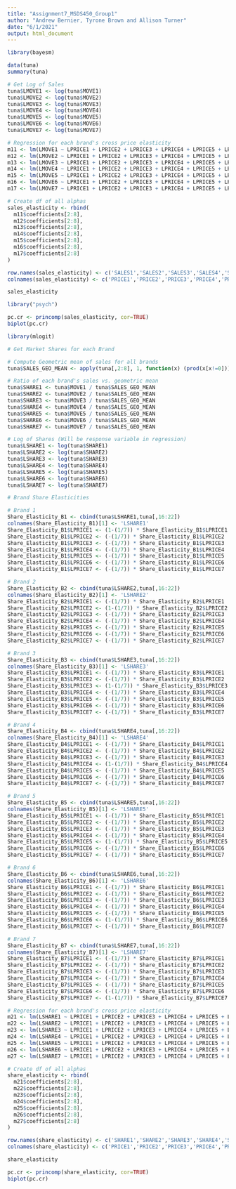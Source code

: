 ```yaml
---
title: "Assignment7_MSDS450_Group1"
author: "Andrew Bernier, Tyrone Brown and Allison Turner"
date: "6/1/2021"
output: html_document
---
```


```r
library(bayesm)
```

```r
data(tuna)
summary(tuna)

# Get Log of Sales
tuna$LMOVE1 <- log(tuna$MOVE1)
tuna$LMOVE2 <- log(tuna$MOVE2)
tuna$LMOVE3 <- log(tuna$MOVE3)
tuna$LMOVE4 <- log(tuna$MOVE4)
tuna$LMOVE5 <- log(tuna$MOVE5)
tuna$LMOVE6 <- log(tuna$MOVE6)
tuna$LMOVE7 <- log(tuna$MOVE7)

```

``` r

# Regression for each brand's cross price elasticity
m11 <- lm(LMOVE1 ~ LPRICE1 + LPRICE2 + LPRICE3 + LPRICE4 + LPRICE5 + LPRICE6 + LPRICE7, data = tuna)
m12 <- lm(LMOVE2 ~ LPRICE1 + LPRICE2 + LPRICE3 + LPRICE4 + LPRICE5 + LPRICE6 + LPRICE7, data = tuna)
m13 <- lm(LMOVE3 ~ LPRICE1 + LPRICE2 + LPRICE3 + LPRICE4 + LPRICE5 + LPRICE6 + LPRICE7, data = tuna)
m14 <- lm(LMOVE4 ~ LPRICE1 + LPRICE2 + LPRICE3 + LPRICE4 + LPRICE5 + LPRICE6 + LPRICE7, data = tuna)
m15 <- lm(LMOVE5 ~ LPRICE1 + LPRICE2 + LPRICE3 + LPRICE4 + LPRICE5 + LPRICE6 + LPRICE7, data = tuna)
m16 <- lm(LMOVE6 ~ LPRICE1 + LPRICE2 + LPRICE3 + LPRICE4 + LPRICE5 + LPRICE6 + LPRICE7, data = tuna)
m17 <- lm(LMOVE7 ~ LPRICE1 + LPRICE2 + LPRICE3 + LPRICE4 + LPRICE5 + LPRICE6 + LPRICE7, data = tuna)

# Create df of all alphas
sales_elasticity <- rbind(
  m11$coefficients[2:8], 
  m12$coefficients[2:8], 
  m13$coefficients[2:8], 
  m14$coefficients[2:8], 
  m15$coefficients[2:8], 
  m16$coefficients[2:8], 
  m17$coefficients[2:8]
)

row.names(sales_elasticity) <- c('SALES1','SALES2','SALES3','SALES4','SALES5','SALES6','SALES7')
colnames(sales_elasticity) <- c('PRICE1','PRICE2','PRICE3','PRICE4','PRICE5','PRICE6','PRICE7')

sales_elasticity
```

```r
library("psych")

pc.cr <- princomp(sales_elasticity, cor=TRUE)
biplot(pc.cr)
```

```r
library(mlogit)

# Get Market Shares for each Brand

# Compute Geometric mean of sales for all brands
tuna$SALES_GEO_MEAN <- apply(tuna[,2:8], 1, function(x) (prod(x[x!=0]))^(1/sum(x!=0)))

# Ratio of each brand's sales vs. geometric mean
tuna$SHARE1 <- tuna$MOVE1 / tuna$SALES_GEO_MEAN
tuna$SHARE2 <- tuna$MOVE2 / tuna$SALES_GEO_MEAN
tuna$SHARE3 <- tuna$MOVE3 / tuna$SALES_GEO_MEAN
tuna$SHARE4 <- tuna$MOVE4 / tuna$SALES_GEO_MEAN
tuna$SHARE5 <- tuna$MOVE5 / tuna$SALES_GEO_MEAN
tuna$SHARE6 <- tuna$MOVE6 / tuna$SALES_GEO_MEAN
tuna$SHARE7 <- tuna$MOVE7 / tuna$SALES_GEO_MEAN

# Log of Shares (Will be response variable in regression)
tuna$LSHARE1 <- log(tuna$SHARE1)
tuna$LSHARE2 <- log(tuna$SHARE2)
tuna$LSHARE3 <- log(tuna$SHARE3)
tuna$LSHARE4 <- log(tuna$SHARE4)
tuna$LSHARE5 <- log(tuna$SHARE5)
tuna$LSHARE6 <- log(tuna$SHARE6)
tuna$LSHARE7 <- log(tuna$SHARE7)

# Brand Share Elasticities

# Brand 1
Share_Elasticity_B1 <- cbind(tuna$LSHARE1,tuna[,16:22])
colnames(Share_Elasticity_B1)[1] <- 'LSHARE1'
Share_Elasticity_B1$LPRICE1 <- (1-(1/7)) * Share_Elasticity_B1$LPRICE1
Share_Elasticity_B1$LPRICE2 <- (-(1/7)) * Share_Elasticity_B1$LPRICE2
Share_Elasticity_B1$LPRICE3 <- (-(1/7)) * Share_Elasticity_B1$LPRICE3
Share_Elasticity_B1$LPRICE4 <- (-(1/7)) * Share_Elasticity_B1$LPRICE4
Share_Elasticity_B1$LPRICE5 <- (-(1/7)) * Share_Elasticity_B1$LPRICE5
Share_Elasticity_B1$LPRICE6 <- (-(1/7)) * Share_Elasticity_B1$LPRICE6
Share_Elasticity_B1$LPRICE7 <- (-(1/7)) * Share_Elasticity_B1$LPRICE7

# Brand 2
Share_Elasticity_B2 <- cbind(tuna$LSHARE2,tuna[,16:22])
colnames(Share_Elasticity_B2)[1] <- 'LSHARE2'
Share_Elasticity_B2$LPRICE1 <- (-(1/7)) * Share_Elasticity_B2$LPRICE1
Share_Elasticity_B2$LPRICE2 <- (1-(1/7)) * Share_Elasticity_B2$LPRICE2
Share_Elasticity_B2$LPRICE3 <- (-(1/7)) * Share_Elasticity_B2$LPRICE3
Share_Elasticity_B2$LPRICE4 <- (-(1/7)) * Share_Elasticity_B2$LPRICE4
Share_Elasticity_B2$LPRICE5 <- (-(1/7)) * Share_Elasticity_B2$LPRICE5
Share_Elasticity_B2$LPRICE6 <- (-(1/7)) * Share_Elasticity_B2$LPRICE6
Share_Elasticity_B2$LPRICE7 <- (-(1/7)) * Share_Elasticity_B2$LPRICE7

# Brand 3
Share_Elasticity_B3 <- cbind(tuna$LSHARE3,tuna[,16:22])
colnames(Share_Elasticity_B3)[1] <- 'LSHARE3'
Share_Elasticity_B3$LPRICE1 <- (-(1/7)) * Share_Elasticity_B3$LPRICE1
Share_Elasticity_B3$LPRICE2 <- (-(1/7)) * Share_Elasticity_B3$LPRICE2
Share_Elasticity_B3$LPRICE3 <- (1-(1/7)) * Share_Elasticity_B3$LPRICE3
Share_Elasticity_B3$LPRICE4 <- (-(1/7)) * Share_Elasticity_B3$LPRICE4
Share_Elasticity_B3$LPRICE5 <- (-(1/7)) * Share_Elasticity_B3$LPRICE5
Share_Elasticity_B3$LPRICE6 <- (-(1/7)) * Share_Elasticity_B3$LPRICE6
Share_Elasticity_B3$LPRICE7 <- (-(1/7)) * Share_Elasticity_B3$LPRICE7

# Brand 4
Share_Elasticity_B4 <- cbind(tuna$LSHARE4,tuna[,16:22])
colnames(Share_Elasticity_B4)[1] <- 'LSHARE4'
Share_Elasticity_B4$LPRICE1 <- (-(1/7)) * Share_Elasticity_B4$LPRICE1
Share_Elasticity_B4$LPRICE2 <- (-(1/7)) * Share_Elasticity_B4$LPRICE2
Share_Elasticity_B4$LPRICE3 <- (-(1/7)) * Share_Elasticity_B4$LPRICE3
Share_Elasticity_B4$LPRICE4 <- (1-(1/7)) * Share_Elasticity_B4$LPRICE4
Share_Elasticity_B4$LPRICE5 <- (-(1/7)) * Share_Elasticity_B4$LPRICE5
Share_Elasticity_B4$LPRICE6 <- (-(1/7)) * Share_Elasticity_B4$LPRICE6
Share_Elasticity_B4$LPRICE7 <- (-(1/7)) * Share_Elasticity_B4$LPRICE7

# Brand 5
Share_Elasticity_B5 <- cbind(tuna$LSHARE5,tuna[,16:22])
colnames(Share_Elasticity_B5)[1] <- 'LSHARE5'
Share_Elasticity_B5$LPRICE1 <- (-(1/7)) * Share_Elasticity_B5$LPRICE1
Share_Elasticity_B5$LPRICE2 <- (-(1/7)) * Share_Elasticity_B5$LPRICE2
Share_Elasticity_B5$LPRICE3 <- (-(1/7)) * Share_Elasticity_B5$LPRICE3
Share_Elasticity_B5$LPRICE4 <- (-(1/7)) * Share_Elasticity_B5$LPRICE4
Share_Elasticity_B5$LPRICE5 <- (1-(1/7)) * Share_Elasticity_B5$LPRICE5
Share_Elasticity_B5$LPRICE6 <- (-(1/7)) * Share_Elasticity_B5$LPRICE6
Share_Elasticity_B5$LPRICE7 <- (-(1/7)) * Share_Elasticity_B5$LPRICE7

# Brand 6
Share_Elasticity_B6 <- cbind(tuna$LSHARE6,tuna[,16:22])
colnames(Share_Elasticity_B6)[1] <- 'LSHARE6'
Share_Elasticity_B6$LPRICE1 <- (-(1/7)) * Share_Elasticity_B6$LPRICE1
Share_Elasticity_B6$LPRICE2 <- (-(1/7)) * Share_Elasticity_B6$LPRICE2
Share_Elasticity_B6$LPRICE3 <- (-(1/7)) * Share_Elasticity_B6$LPRICE3
Share_Elasticity_B6$LPRICE4 <- (-(1/7)) * Share_Elasticity_B6$LPRICE4
Share_Elasticity_B6$LPRICE5 <- (-(1/7)) * Share_Elasticity_B6$LPRICE5
Share_Elasticity_B6$LPRICE6 <- (1-(1/7)) * Share_Elasticity_B6$LPRICE6
Share_Elasticity_B6$LPRICE7 <- (-(1/7)) * Share_Elasticity_B6$LPRICE7

# Brand 7
Share_Elasticity_B7 <- cbind(tuna$LSHARE7,tuna[,16:22])
colnames(Share_Elasticity_B7)[1] <- 'LSHARE7'
Share_Elasticity_B7$LPRICE1 <- (-(1/7)) * Share_Elasticity_B7$LPRICE1
Share_Elasticity_B7$LPRICE2 <- (-(1/7)) * Share_Elasticity_B7$LPRICE2
Share_Elasticity_B7$LPRICE3 <- (-(1/7)) * Share_Elasticity_B7$LPRICE3
Share_Elasticity_B7$LPRICE4 <- (-(1/7)) * Share_Elasticity_B7$LPRICE4
Share_Elasticity_B7$LPRICE5 <- (-(1/7)) * Share_Elasticity_B7$LPRICE5
Share_Elasticity_B7$LPRICE6 <- (-(1/7)) * Share_Elasticity_B7$LPRICE6
Share_Elasticity_B7$LPRICE7 <- (1-(1/7)) * Share_Elasticity_B7$LPRICE7

# Regression for each brand's cross price elasticity
m21 <- lm(LSHARE1 ~ LPRICE1 + LPRICE2 + LPRICE3 + LPRICE4 + LPRICE5 + LPRICE6 + LPRICE7, data = Share_Elasticity_B1)
m22 <- lm(LSHARE2 ~ LPRICE1 + LPRICE2 + LPRICE3 + LPRICE4 + LPRICE5 + LPRICE6 + LPRICE7, data = Share_Elasticity_B2)
m23 <- lm(LSHARE3 ~ LPRICE1 + LPRICE2 + LPRICE3 + LPRICE4 + LPRICE5 + LPRICE6 + LPRICE7, data = Share_Elasticity_B3)
m24 <- lm(LSHARE4 ~ LPRICE1 + LPRICE2 + LPRICE3 + LPRICE4 + LPRICE5 + LPRICE6 + LPRICE7, data = Share_Elasticity_B4)
m25 <- lm(LSHARE5 ~ LPRICE1 + LPRICE2 + LPRICE3 + LPRICE4 + LPRICE5 + LPRICE6 + LPRICE7, data = Share_Elasticity_B5)
m26 <- lm(LSHARE6 ~ LPRICE1 + LPRICE2 + LPRICE3 + LPRICE4 + LPRICE5 + LPRICE6 + LPRICE7, data = Share_Elasticity_B6)
m27 <- lm(LSHARE7 ~ LPRICE1 + LPRICE2 + LPRICE3 + LPRICE4 + LPRICE5 + LPRICE6 + LPRICE7, data = Share_Elasticity_B7)

# Create df of all alphas
share_elasticity <- rbind(
  m21$coefficients[2:8], 
  m22$coefficients[2:8], 
  m23$coefficients[2:8], 
  m24$coefficients[2:8], 
  m25$coefficients[2:8], 
  m26$coefficients[2:8], 
  m27$coefficients[2:8]
)

row.names(share_elasticity) <- c('SHARE1','SHARE2','SHARE3','SHARE4','SHARE5','SHARE6','SHARE7')
colnames(share_elasticity) <- c('PRICE1','PRICE2','PRICE3','PRICE4','PRICE5','PRICE6','PRICE7')

share_elasticity
```

```r

pc.cr <- princomp(share_elasticity, cor=TRUE)
biplot(pc.cr)
```